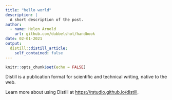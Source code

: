```yaml
---
title: "hello world"
description: |
  A short description of the post.
author:
  - name: Helen Arnold
    url: github.com/dubbelshot/handbook
date: 02-01-2021
output:
  distill::distill_article:
    self_contained: false
---
```



```r
knitr::opts_chunk$set(echo = FALSE)
```

Distill is a publication format for scientific and technical writing, native to the web.

Learn more about using Distill at <https://rstudio.github.io/distill>.


